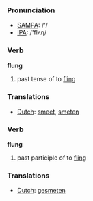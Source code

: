 === Pronunciation ===
*[[w:SAMPA|SAMPA]]: /'/
*[[w:IPA|IPA]]: /'flʌɳ/

=== Verb ===

'''flung'''

# past tense of to [[fling]]

=== Translations ===
*[[Dutch]]: [[smeet]], [[smeten]]

=== Verb ===

'''flung'''

# past participle of to [[fling]]

=== Translations ===
*[[Dutch]]: [[gesmeten]]